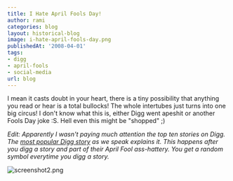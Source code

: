 ```yaml
---
title: I Hate April Fools Day!
author: rami
categories: blog
layout: historical-blog
image: i-hate-april-fools-day.png
publishedAt: '2008-04-01'
tags:
- digg
- april-fools
- social-media
url: blog
---
```


I mean it casts doubt in your heart, there is a tiny possibility that anything you read or hear is a total bullocks! The whole intertubes just turns into one big circus! I don't know what this is, either Digg went apeshit or another Fools Day joke :S. Hell even this might be "shopped" ;)

_Edit: Apparently I wasn't paying much attention the top ten stories on Digg. The [most popular Digg story](http://bendosphere.blogspot.com/2008/04/diggs-april-fools-day-joke.html) as we speak explains it. This happens after you digg a story and part of their April Fool ass-hattery. You get a random symbol everytime you digg a story._

![screenshot2.png](/assets/images/content/blog/i-hate-april-fools-day.png)
